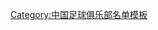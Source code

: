 {{Football squad with groups
|name=2012年中超分类名单江苏
|bgcolor=#0050D0
|bordercolor=#E00000
|textcolor=#F8F8F8
|title=[[江苏舜天足球俱乐部|<span style="color:#F8F8F8">江苏舜天</span>]] — [[2012年中国足球超级联赛|<span style="color:#F8F8F8">2012年</span>]][[中国足球超级联赛|<span style="color:#F8F8F8">中超联赛亚军</span>]]
|group1=全年参赛球员
|list1=<div>
{{Football squad2 player|no=1|name=[[邓小飞]]}}
{{Football squad2 player|no=2|name=[[曹睿 (足球运动员)|曹睿]]}}
{{Football squad2 player|no=3|name={{flagicon|BRA}} [[埃雷尔森|艾雷尔森]]}}
{{Football squad2 player|no=4|name=[[许有志]]}}
{{Football squad2 player|no=5|name=[[周云 (足球运动员)|周云]]}}
{{Football squad2 player|no=6|name=[[姜嘉俊]]}}
{{Football squad2 player|no=8|name=[[刘建业]]}}
{{Football squad2 player|no=9|name=[[陆博飞]]}}
{{Football squad2 player|no=10|name={{flagicon|ROM}} [[克里斯蒂安·达纳拉赫|达纳拉赫]]}}
{{Football squad2 player|no=11|name=[[王云龙 (足球运动员)|王云龙]]}}
{{Football squad2 player|no=12|name=[[艾志波]]}}
{{Football squad2 player|no=13|name=[[王杰 (1989年)|王杰]]}}
{{Football squad2 player|no=14|name=[[唐淼 (1990年11月)|唐淼]]}}
{{Football squad2 player|no=16|name=[[邓卓翔]]}}
{{Football squad2 player|no=17|name=[[渠成 (足球运动员)|渠成]]}}
{{Football squad2 player|no=18|name=[[李炽]]}}
{{Football squad2 player|no=19|name=[[钱哲隆]]}}
{{Football squad2 player|no=20|name=[[孙可]]}}
{{Football squad2 player|no=23|name=[[任航]]}}
{{Football squad2 player|no=24|name=[[吉翔]]}}
{{Football squad2 player|no=26|name=[[关震]]}}
{{Football squad2 player|no=28|name=[[杨笑天]]}}
{{Football squad2 player|no=29|name=[[刘骥 (足球运动员)|刘骥]]}}
{{Football squad2 player|no=32|name=[[刘君 (足球运动员)|刘君]]}}
{{Football squad2 player|no=35|name=[[朱超]]}}
{{Football squad2 player|no=36|name=[[孙翔]]}}
{{Football squad2 player|no=38|name={{flagicon|SRB}} [[亚历山大·耶夫蒂奇|耶夫蒂奇]]}}
{{Football squad2 player|no=39|name={{flagicon|UZB}} [[卡莫里丁·塔季耶夫|塔季耶夫]]}}
{{Football squad2 player|no=40|name=[[杜文辉]]}}
</div>
|group2=夏季转入球员
|list2=<div>
{{Football squad2 player|no=15|name=[[戈伟]]}}
{{Football squad2 player|no=21|name={{flagicon|BLR}} [[谢尔盖·克里维茨|克里维茨]]}}
{{Football squad2 player|no=25|name=[[叶辉 (足球运动员)|叶辉]]}}
{{Football squad2 player|no=33|name=[[熊韬]]}}
{{Football squad2 player|no=30|name=[[李振环]]}}
{{Football squad2 player|no=31|name=[[张嘉贝]]}}
</div>
|group3=夏季转出球员
|list3=<div>
{{Football squad2 player|no=7|name={{flagicon|SER}} [[米利安·马达科维奇|米利安]]}}
</div>
|group4=主教练
|list4={{flagicon|SRB}} [[德拉甘·奥库卡|德拉甘]]
}}
<noinclude>
{{DEFAULTSORT:Jiangsu F.C. Squad 2012}}
[[Category:中国足球俱乐部名单模板]]
</noinclude>